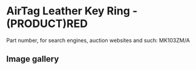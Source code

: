 
# AirTag Leather Key Ring - (PRODUCT)RED

Part number, for search engines, auction websites and such: MK103ZM/A

## Image gallery

<div style={{ width: "768px" }}>
  <GalleryComponent
    images={[
      {
        original: "/everysource/MK103.png",
        thumbnail: "/everypreview/MK103.png",
      }
    ]}
  />
</div>